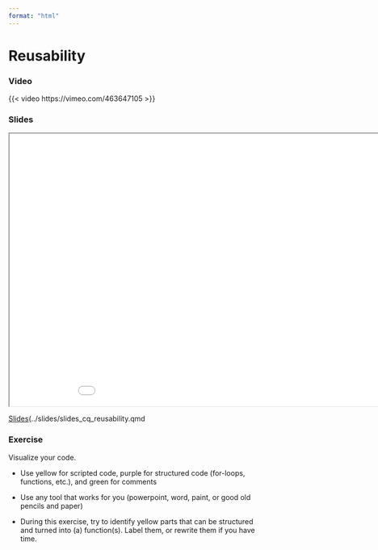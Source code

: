 ```yaml
---
format: "html"
---
```


# Reusability

### Video

{{< video https://vimeo.com/463647105 >}}


### Slides

```{=html}
<iframe class="slide-deck" src="../slides/slides_cq_reusability.html" title="Code Reusability" width="960" height="540">
</iframe>
```

[Slides](../slides/slides_cq_reusability.qmd

### Exercise

Visualize your code.

* Use yellow for scripted code, purple for structured code (for-loops, functions, etc.), and green for comments

* Use any tool that works for you (powerpoint, word, paint, or good old pencils and paper)

* During this exercise, try to identify yellow parts that can be structured and turned into (a) function(s). Label them, or rewrite them if you have time.
